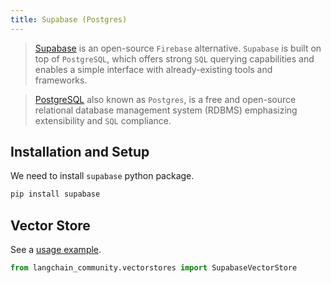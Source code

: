 ```yaml
---
title: Supabase (Postgres)
---
```


>[Supabase](https://supabase.com/docs) is an open-source `Firebase` alternative.
> `Supabase` is built on top of `PostgreSQL`, which offers strong `SQL`
> querying capabilities and enables a simple interface with already-existing tools and frameworks.

>[PostgreSQL](https://en.wikipedia.org/wiki/PostgreSQL) also known as `Postgres`,
> is a free and open-source relational database management system (RDBMS)
> emphasizing extensibility and `SQL` compliance.

## Installation and Setup

We need to install `supabase` python package.

```bash
pip install supabase
```

## Vector Store

See a [usage example](/oss/python/integrations/vectorstores/supabase).

```python
from langchain_community.vectorstores import SupabaseVectorStore
```
